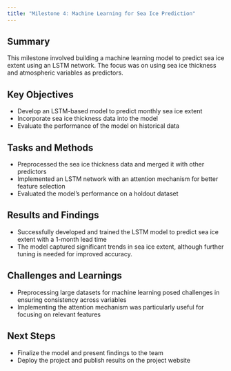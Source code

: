 ```yaml
---
title: "Milestone 4: Machine Learning for Sea Ice Prediction"
---
```

## Summary
This milestone involved building a machine learning model to predict sea ice extent using an LSTM network. The focus was on using sea ice thickness and atmospheric variables as predictors.

## Key Objectives
- Develop an LSTM-based model to predict monthly sea ice extent
- Incorporate sea ice thickness data into the model
- Evaluate the performance of the model on historical data

## Tasks and Methods
- Preprocessed the sea ice thickness data and merged it with other predictors
- Implemented an LSTM network with an attention mechanism for better feature selection
- Evaluated the model's performance on a holdout dataset

## Results and Findings
- Successfully developed and trained the LSTM model to predict sea ice extent with a 1-month lead time
- The model captured significant trends in sea ice extent, although further tuning is needed for improved accuracy.

## Challenges and Learnings
- Preprocessing large datasets for machine learning posed challenges in ensuring consistency across variables
- Implementing the attention mechanism was particularly useful for focusing on relevant features

## Next Steps
- Finalize the model and present findings to the team
- Deploy the project and publish results on the project website